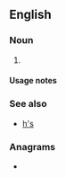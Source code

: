 {{also|hs|Hs|HS|hS|h's|ḥs}}
==English==

===Noun===
{{head|en|noun form}}

# {{plural of|en|H}}

====Usage notes====
{{U:en:plurals of letters}}

===See also===
* [[h's]]

===Anagrams===
* {{anagrams|en|a=hs|S&H|SH|sh}}